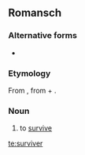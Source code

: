 ==Romansch==

===Alternative forms===
* {{qualifier|Surmiran}} {{l|rm|surveiver}}

===Etymology===
From {{etyl|LL.|rm}} {{term|supervivo|supervīvō, supervīvere|outlive; survive|lang=la}}, from {{etyl|la|rm}} {{term|super||over|lang=la}} + {{term|vivo|vīvō, vīvere|live|lang=la}}.

===Noun===
{{rm-verb}}

# {{Rumantsch Grischun|Sursilvan|Sutsilvan|Puter|Vallader|lang=rm}} to [[survive]]

[[te:surviver]]